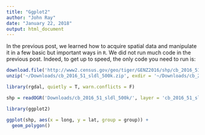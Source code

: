 ```yaml
---
title: "Ggplot2"
author: "John Ray"
date: "January 22, 2018"
output: html_document
---
```


In the previous post, we learned how to acquire spatial data and manipulate it in a few basic but important ways in `R`. We did not run much code in the previous post. Indeed, to get up to speed, the only code you need to run is:

```r
download.file('http://www2.census.gov/geo/tiger/GENZ2016/shp/cb_2016_51_sldl_500k.zip', '~/Downloads/cb_2016_51_sldl_500k.zip')
unzip('~/Downloads/cb_2016_51_sldl_500k.zip', exdir = '~/Downloads/cb_2016_51_sldl_500k')

library(rgdal, quietly = T, warn.conflicts = F)

shp = readOGR('Downloads/cb_2016_51_sldl_500k/', layer = 'cb_2016_51_sldl_500k')

library(ggplot2)

ggplot(shp, aes(x = long, y = lat, group = group)) +
  geom_polygon()
```

